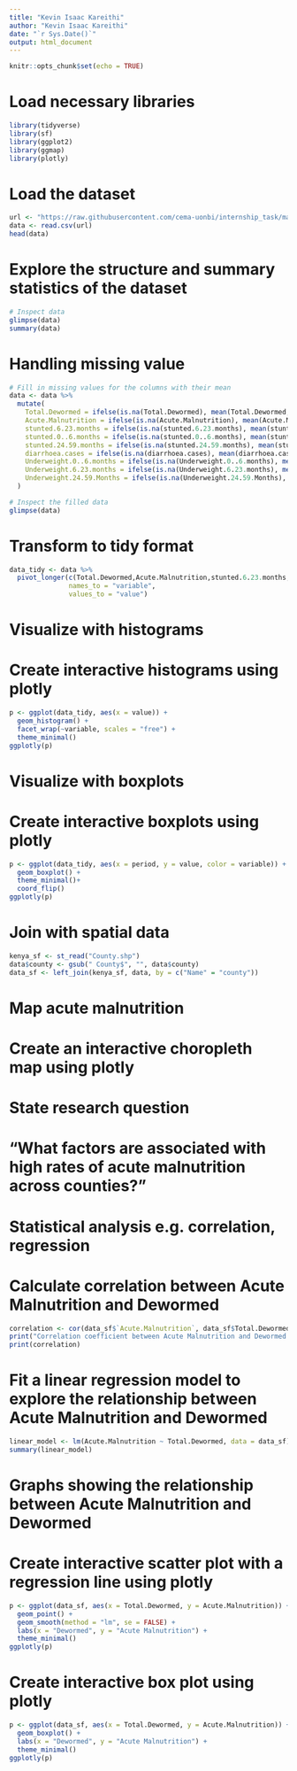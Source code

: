 ```yaml
---
title: "Kevin Isaac Kareithi"
author: "Kevin Isaac Kareithi"
date: "`r Sys.Date()`"
output: html_document
---
```


```r
knitr::opts_chunk$set(echo = TRUE)
```
# Load necessary libraries
```r
library(tidyverse) 
library(sf)
library(ggplot2)
library(ggmap)
library(plotly)
```
# Load the dataset
```R
url <- "https://raw.githubusercontent.com/cema-uonbi/internship_task/main/data/cema_internship_task_2023.csv"
data <- read.csv(url)
head(data)
```
# Explore the structure and summary statistics of the dataset
```R
# Inspect data 
glimpse(data)
summary(data)
```
# Handling missing value
```R
# Fill in missing values for the columns with their mean
data <- data %>%
  mutate(
    Total.Dewormed = ifelse(is.na(Total.Dewormed), mean(Total.Dewormed, na.rm = TRUE), Total.Dewormed),
    Acute.Malnutrition = ifelse(is.na(Acute.Malnutrition), mean(Acute.Malnutrition, na.rm = TRUE), Acute.Malnutrition),
    stunted.6.23.months = ifelse(is.na(stunted.6.23.months), mean(stunted.6.23.months, na.rm = TRUE), stunted.6.23.months),
    stunted.0..6.months = ifelse(is.na(stunted.0..6.months), mean(stunted.0..6.months, na.rm = TRUE), stunted.0..6.months),
    stunted.24.59.months = ifelse(is.na(stunted.24.59.months), mean(stunted.24.59.months, na.rm = TRUE), stunted.24.59.months),
    diarrhoea.cases = ifelse(is.na(diarrhoea.cases), mean(diarrhoea.cases, na.rm = TRUE), diarrhoea.cases),
    Underweight.0..6.months = ifelse(is.na(Underweight.0..6.months), mean(Underweight.0..6.months, na.rm = TRUE), Underweight.0..6.months),
    Underweight.6.23.months = ifelse(is.na(Underweight.6.23.months), mean(Underweight.6.23.months, na.rm = TRUE), Underweight.6.23.months),
    Underweight.24.59.Months = ifelse(is.na(Underweight.24.59.Months), mean(Underweight.24.59.Months, na.rm = TRUE), Underweight.24.59.Months)
  )

# Inspect the filled data
glimpse(data)
```
# Transform to tidy format
```R
data_tidy <- data %>% 
  pivot_longer(c(Total.Dewormed,Acute.Malnutrition,stunted.6.23.months,stunted.0..6.months,stunted.24.59.months,diarrhoea.cases,Underweight.0..6.months,Underweight.6.23.months,Underweight.24.59.Months), 
               names_to = "variable", 
               values_to = "value")
```
# Visualize with histograms
# Create interactive histograms using plotly
```R
p <- ggplot(data_tidy, aes(x = value)) +
  geom_histogram() +
  facet_wrap(~variable, scales = "free") +
  theme_minimal()
ggplotly(p)
```

# Visualize with boxplots
# Create interactive boxplots using plotly
```R
p <- ggplot(data_tidy, aes(x = period, y = value, color = variable)) + 
  geom_boxplot() +
  theme_minimal()+
  coord_flip()
ggplotly(p)
```

# Join with spatial data
```R
kenya_sf <- st_read("County.shp")
data$county <- gsub(" County$", "", data$county)
data_sf <- left_join(kenya_sf, data, by = c("Name" = "county"))
```
# Map acute malnutrition
# Create an interactive choropleth map using plotly

# State research question
# "What factors are associated with high rates of acute malnutrition across counties?" 

# Statistical analysis e.g. correlation, regression
# Calculate correlation between Acute Malnutrition and Dewormed
```R
correlation <- cor(data_sf$`Acute.Malnutrition`, data_sf$Total.Dewormed)
print("Correlation coefficient between Acute Malnutrition and Dewormed:")
print(correlation)
```
# Fit a linear regression model to explore the relationship between Acute Malnutrition and Dewormed
```R
linear_model <- lm(Acute.Malnutrition ~ Total.Dewormed, data = data_sf)
summary(linear_model)
```
# Graphs showing the relationship between Acute Malnutrition and Dewormed
# Create interactive scatter plot with a regression line using plotly
```R
p <- ggplot(data_sf, aes(x = Total.Dewormed, y = Acute.Malnutrition)) +
  geom_point() +
  geom_smooth(method = "lm", se = FALSE) +
  labs(x = "Dewormed", y = "Acute Malnutrition") +
  theme_minimal()
ggplotly(p)
```

# Create interactive box plot using plotly
```R
p <- ggplot(data_sf, aes(x = Total.Dewormed, y = Acute.Malnutrition)) +
  geom_boxplot() +
  labs(x = "Dewormed", y = "Acute Malnutrition") +
  theme_minimal()
ggplotly(p)
```